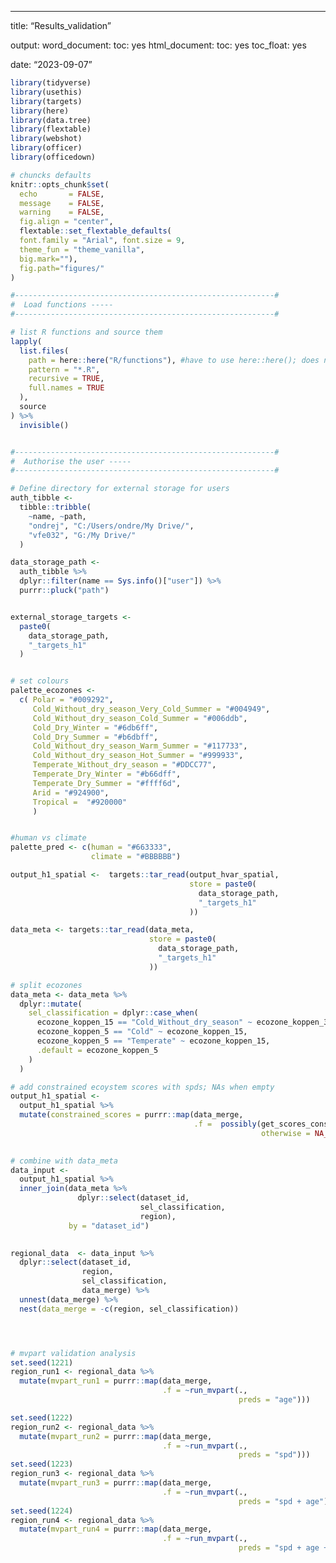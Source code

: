 ---
title: "Results_validation"

  output:
  word_document:
    toc: yes
  html_document:
    toc: yes
    toc_float: yes
    
date: "2023-09-07"




```r

library(tidyverse)
library(usethis)
library(targets)
library(here)
library(data.tree)
library(flextable)
library(webshot)
library(officer)
library(officedown) 

```

```r

# chuncks defaults
knitr::opts_chunk$set(
  echo       = FALSE,
  message    = FALSE,
  warning    = FALSE,
  fig.align = "center",
  flextable::set_flextable_defaults(
  font.family = "Arial", font.size = 9, 
  theme_fun = "theme_vanilla",
  big.mark=""),
  fig.path="figures/"
)

```


```r


#----------------------------------------------------------#
#  Load functions -----
#----------------------------------------------------------#

# list R functions and source them
lapply(
  list.files(
    path = here::here("R/functions"), #have to use here::here(); does not work without it
    pattern = "*.R",
    recursive = TRUE,
    full.names = TRUE
  ),
  source
) %>%
  invisible()


#----------------------------------------------------------#
#  Authorise the user -----
#----------------------------------------------------------#

# Define directory for external storage for users
auth_tibble <-
  tibble::tribble(
    ~name, ~path,
    "ondrej", "C:/Users/ondre/My Drive/",
    "vfe032", "G:/My Drive/"
  )

data_storage_path <-
  auth_tibble %>%
  dplyr::filter(name == Sys.info()["user"]) %>%
  purrr::pluck("path")


external_storage_targets <-
  paste0(
    data_storage_path,
    "_targets_h1"
  )


# set colours 
palette_ecozones <- 
  c( Polar = "#009292", 
     Cold_Without_dry_season_Very_Cold_Summer = "#004949", 
     Cold_Without_dry_season_Cold_Summer = "#006ddb", 
     Cold_Dry_Winter = "#6db6ff",
     Cold_Dry_Summer = "#b6dbff",
     Cold_Without_dry_season_Warm_Summer = "#117733",
     Cold_Without_dry_season_Hot_Summer = "#999933", 
     Temperate_Without_dry_season = "#DDCC77",
     Temperate_Dry_Winter = "#b66dff",
     Temperate_Dry_Summer = "#ffff6d",
     Arid = "#924900",  
     Tropical =  "#920000"
     )


#human vs climate
palette_pred <- c(human = "#663333", 
                  climate = "#BBBBBB") 

```




```r

output_h1_spatial <-  targets::tar_read(output_hvar_spatial,
                                        store = paste0(
                                          data_storage_path,
                                          "_targets_h1"
                                        ))

data_meta <- targets::tar_read(data_meta,
                               store = paste0(
                                 data_storage_path,
                                 "_targets_h1"
                               ))

# split ecozones
data_meta <- data_meta %>%
  dplyr::mutate(
    sel_classification = dplyr::case_when(
      ecozone_koppen_15 == "Cold_Without_dry_season" ~ ecozone_koppen_30,
      ecozone_koppen_5 == "Cold" ~ ecozone_koppen_15,
      ecozone_koppen_5 == "Temperate" ~ ecozone_koppen_15,
      .default = ecozone_koppen_5
    )
  ) 

```

```r

# add constrained ecoystem scores with spds; NAs when empty
output_h1_spatial <- 
  output_h1_spatial %>%
  mutate(constrained_scores = purrr::map(data_merge,
                                         .f =  possibly(get_scores_constrained_spd,
                                                        otherwise = NA_real_)))
  

```


```r

# combine with data_meta
data_input <- 
  output_h1_spatial %>%
  inner_join(data_meta %>% 
               dplyr::select(dataset_id, 
                             sel_classification, 
                             region), 
             by = "dataset_id")
  

```




```r

regional_data  <- data_input %>%
  dplyr::select(dataset_id, 
                region, 
                sel_classification, 
                data_merge) %>%
  unnest(data_merge) %>%
  nest(data_merge = -c(region, sel_classification))




# mvpart validation analysis
set.seed(1221)
region_run1 <- regional_data %>%
  mutate(mvpart_run1 = purrr::map(data_merge,
                                  .f = ~run_mvpart(.,
                                                   preds = "age")))

set.seed(1222)
region_run2 <- regional_data %>%
  mutate(mvpart_run2 = purrr::map(data_merge,
                                  .f = ~run_mvpart(.,
                                                   preds = "spd")))
set.seed(1223)
region_run3 <- regional_data %>%
  mutate(mvpart_run3 = purrr::map(data_merge,
                                  .f = ~run_mvpart(.,
                                                   preds = "spd + age")))
set.seed(1224)
region_run4 <- regional_data %>%
  mutate(mvpart_run4 = purrr::map(data_merge,
                                  .f = ~run_mvpart(.,
                                                   preds = "spd + age + temp_annual + temp_cold + prec_summer + prec_win")))


  

```